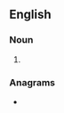 ==English==

===Noun===
{{head|en|noun form}}

# {{plural of|en|acephal}}

===Anagrams===
* {{anagrams|en|a=aacehlps|acalephs|halpaces|phasecal}}